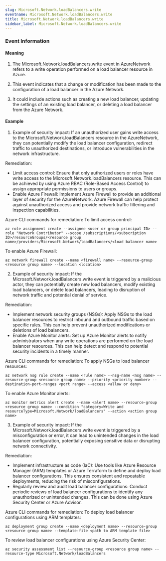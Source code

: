 ```yaml
--- 
slug: Microsoft.Network.loadBalancers.write
eventname: Microsoft.Network.loadBalancers.write
title: Microsoft.Network.loadBalancers.write
sidebar_label: Microsoft.Network.loadBalancers.write
---
```

                       
### Event Information

#### Meaning

1. The Microsoft.Network.loadBalancers.write event in AzureNetwork refers to a write operation performed on a load balancer resource in Azure.

2. This event indicates that a change or modification has been made to the configuration of a load balancer in the Azure Network.

3. It could include actions such as creating a new load balancer, updating the settings of an existing load balancer, or deleting a load balancer from the Azure Network.

#### Example

1. Example of security impact: If an unauthorized user gains write access to the Microsoft.Network.loadBalancers resource in the AzureNetwork, they can potentially modify the load balancer configuration, redirect traffic to unauthorized destinations, or introduce vulnerabilities in the network infrastructure.

Remediation:
- Limit access control: Ensure that only authorized users or roles have write access to the Microsoft.Network.loadBalancers resource. This can be achieved by using Azure RBAC (Role-Based Access Control) to assign appropriate permissions to users or groups.
- Enable Azure Firewall: Implement Azure Firewall to provide an additional layer of security for the AzureNetwork. Azure Firewall can help protect against unauthorized access and provide network traffic filtering and inspection capabilities.

Azure CLI commands for remediation:
To limit access control:
```
az role assignment create --assignee <user or group principal ID> --role "Network Contributor" --scope /subscriptions/<subscription ID>/resourceGroups/<resource group name>/providers/Microsoft.Network/loadBalancers/<load balancer name>
```

To enable Azure Firewall:
```
az network firewall create --name <firewall name> --resource-group <resource group name> --location <location>
```

2. Example of security impact: If the Microsoft.Network.loadBalancers.write event is triggered by a malicious actor, they can potentially create new load balancers, modify existing load balancers, or delete load balancers, leading to disruption of network traffic and potential denial of service.

Remediation:
- Implement network security groups (NSGs): Apply NSGs to the load balancer resources to restrict inbound and outbound traffic based on specific rules. This can help prevent unauthorized modifications or deletions of load balancers.
- Enable Azure Monitor alerts: Set up Azure Monitor alerts to notify administrators when any write operations are performed on the load balancer resources. This can help detect and respond to potential security incidents in a timely manner.

Azure CLI commands for remediation:
To apply NSGs to load balancer resources:
```
az network nsg rule create --name <rule name> --nsg-name <nsg name> --resource-group <resource group name> --priority <priority number> --destination-port-ranges <port range> --access <allow or deny>
```

To enable Azure Monitor alerts:
```
az monitor metrics alert create --name <alert name> --resource-group <resource group name> --condition "category=Write and resourceType=Microsoft.Network/loadBalancers" --action <action group name>
```

3. Example of security impact: If the Microsoft.Network.loadBalancers.write event is triggered by a misconfiguration or error, it can lead to unintended changes in the load balancer configuration, potentially exposing sensitive data or disrupting network connectivity.

Remediation:
- Implement infrastructure as code (IaC): Use tools like Azure Resource Manager (ARM) templates or Azure Terraform to define and deploy load balancer configurations. This ensures consistent and repeatable deployments, reducing the risk of misconfigurations.
- Regularly review and audit load balancer configurations: Conduct periodic reviews of load balancer configurations to identify any unauthorized or unintended changes. This can be done using Azure Security Center or Azure Advisor.

Azure CLI commands for remediation:
To deploy load balancer configurations using ARM templates:
```
az deployment group create --name <deployment name> --resource-group <resource group name> --template-file <path to ARM template file>
```

To review load balancer configurations using Azure Security Center:
```
az security assessment list --resource-group <resource group name> --resource-type Microsoft.Network/loadBalancers
```


 